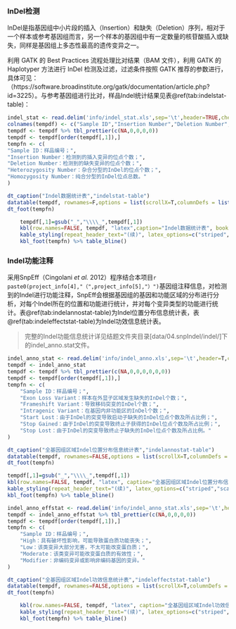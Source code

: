 ### InDel检测

InDel是指基因组中小片段的插入（Insertion）和缺失（Deletion）序列，相对于一个样本或参考基因组而言，另一个样本的基因组中有一定数量的核苷酸插入或缺失，同样是基因组上多态性最高的遗传变异之一。

利用 GATK 的 Best Practices 流程处理比对结果（BAM 文件），利用 GATK 的 Haplotyper 方法进行 InDel 检测及过滤，过滤条件按照 GATK 推荐的参数进行，具体可见：（https://software.broadinstitute.org/gatk/documentation/article.php?id=3225）。与参考基因组进行比对，样品Indel统计结果见表\@ref(tab:indelstat-table)：


```r
indel_stat <- read.delim('info/indel_stat.xls',sep='\t',header=TRUE,check.names = FALSE)
colnames(tempdf) <- c("Sample ID","Insertion Number","Deletion Number","Heterozygosity Number","Homozygosity Number")
tempdf <- tempdf %>% tbl_prettier(c(NA,0,0,0,0))
tempdf <- tempdf[order(tempdf[,1]),]
tempfn <- c(
"Sample ID：样品编号；",
"Insertion Number：检测到的插入变异的位点个数；",
"Deletion Number：检测到的缺失变异的位点个数；",
"Heterozygosity Number：杂合分型的InDel的位点个数；",
"Homozygosity Number：纯合分型的InDel位点总数。"
)
```

```r
dt_caption("Indel数据统计表","indelstat-table")
datatable(tempdf, rownames=F,options = list(scrollX=T,columnDefs = list(list(className = 'dt-center',targets='_all'))))
dt_foot(tempfn)
```

```r
    tempdf[,1]=gsub("_","\\\\_",tempdf[,1])
    kbl(row.names=FALSE, tempdf, "latex",caption="Indel数据统计表", booktabs = TRUE, longtable = TRUE, linesep=' ',col.names=linebreak(gsub(" ","\n",colnames(tempdf)),align="c"),escape=FALSE) %>%
    kable_styling(repeat_header_text="(续)", latex_options=c("striped","scale_down","repeat_header"))%>%
    kbl_foot(tempfn) %>% table_bline()
```

### Indel功能注释

采用SnpEff（Cingolani *et al.* 2012）程序结合本项目`r paste0(project_info[4],"（",project_info[5],"）")`基因组注释信息，对检测到的Indel进行功能注释，SnpEff会根据基因组的基因和功能区域的分布进行分析，对每个Indel所在的位置和功能进行统计，并对每个变异类型的功能进行统计。表\@ref(tab:indelannostat-table)为Indel位置分布信息统计表，表\@ref(tab:indeleffectstat-table)为Indel功效信息统计表。

> 完整的Indel功能信息统计详见结题文件夹目录[data/04.snpIndel/indel/]下的indel_anno.stat文件。

```r
indel_anno_stat <- read.delim('info/indel_anno.xls',sep='\t',header=T,check.names = F)
tempdf <- indel_anno_stat 
tempdf <- tempdf %>% tbl_prettier(c(NA,0,0,0,0,0,0))
tempdf <- tempdf[order(tempdf[,1]),]
tempfn <- c(
    "Sample ID：样品编号；",
    "Exon Loss Variant：样本在外显子区域发生缺失的InDel个数；",
    "Frameshift Variant：导致移码突变的InDel个数；",
    "Intragenic Variant：在基因内非功能区的InDel个数；",
    "Start Lost：由于InDel的突变导致启动子缺失的InDel位点个数及所占比例；",
    "Stop Gained：由于InDel的突变导致终止子获得的InDel位点个数及所占比例；",
    "Stop Lost：由于InDel的突变导致终止子缺失的InDel位点个数及所占比例。"
)
```

```r
dt_caption("全基因组区域Indel位置分布信息统计表","indelannostat-table")
datatable(tempdf, rownames=FALSE,options = list(scrollX=T,columnDefs = list(list(className = 'dt-center',targets='_all'))))
dt_foot(tempfn)
```

```r
tempdf[,1]=gsub("_","\\\\_",tempdf[,1])
kbl(row.names=FALSE, tempdf, "latex", caption="全基因组区域Indel位置分布信息统计表", booktabs = TRUE, longtable = TRUE, linesep=' ',col.names=linebreak(gsub(" ","\n",colnames(tempdf)),align="c"),escape=FALSE) %>%
kable_styling(repeat_header_text="(续)", latex_options=c("striped","scale_down","repeat_header"))%>%
kbl_foot(tempfn) %>% table_bline()
```

```r
indel_anno_effstat <- read.delim('info/indel_anno_stat.xls',sep='\t',header=T,check.names = F)
tempdf <- indel_anno_effstat %>% tbl_prettier(c(NA,0,0,0,0))
tempdf <- tempdf[order(tempdf[,1]),]
tempfn <- c(
    "Sample ID：样品编号；",
    "High：具有破坏性影响，可能导致蛋白质功能丧失；",
    "Low：该类变异大部分无害，不太可能改变蛋白质；",
    "Moderate：该类变异可能改变蛋白质的有效性；",
    "Modifier：非编码变异或影响非编码基因的变异。"
)
```

```r
dt_caption("全基因组区域Indel功效信息统计表","indeleffectstat-table")
datatable(tempdf, rownames=FALSE,options = list(scrollX=T,columnDefs = list(list(className = 'dt-center',targets='_all'))))
dt_foot(tempfn)
```

```r
    kbl(row.names=FALSE, tempdf, "latex", caption="全基因组区域Indel功效信息统计表", booktabs = TRUE, longtable = TRUE, linesep=' ') %>%
    kable_styling(repeat_header_text="(续)", latex_options=c("striped","scale_down","repeat_header"))%>%
    kbl_foot(tempfn) %>% table_bline()
```



